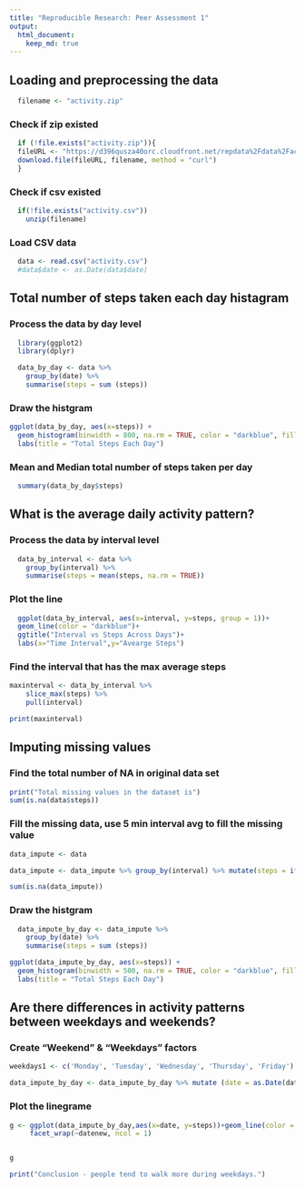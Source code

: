 ```yaml
---
title: "Reproducible Research: Peer Assessment 1"
output: 
  html_document:
    keep_md: true
---
```



## Loading and preprocessing the data

```r
  filename <- "activity.zip"
```
### Check if zip existed
```r
  if (!file.exists("activity.zip")){
  fileURL <- "https://d396qusza40orc.cloudfront.net/repdata%2Fdata%2Factivity.zip"
  download.file(fileURL, filename, method = "curl") 
  }
```
### Check if csv existed
```r
  if(!file.exists("activity.csv"))
    unzip(filename)
```
### Load CSV data

```r
  data <- read.csv("activity.csv")
  #data$date <- as.Date(data$date)
```

## Total number of steps taken each day histagram

### Process the data by day level
```r

  library(ggplot2)
  library(dplyr)

```

```r
  data_by_day <- data %>% 
    group_by(date) %>%
    summarise(steps = sum (steps))
```

### Draw the histgram

```r

ggplot(data_by_day, aes(x=steps)) + 
  geom_histogram(binwidth = 800, na.rm = TRUE, color = "darkblue", fill = "lightblue") +
  labs(title = "Total Steps Each Day")
```  

### Mean and Median total number of steps taken per day

```r

  summary(data_by_day$steps)

```

## What is the average daily activity pattern?
### Process the data by interval level
```r
  data_by_interval <- data %>% 
    group_by(interval) %>%
    summarise(steps = mean(steps, na.rm = TRUE))
```

### Plot the line 

```r
  ggplot(data_by_interval, aes(x=interval, y=steps, group = 1))+
  geom_line(color = "darkblue")+
  ggtitle("Interval vs Steps Across Days")+
  labs(x="Time Interval",y="Avearge Steps")
```

### Find the interval that has the max average steps
```r
maxinterval <- data_by_interval %>%
    slice_max(steps) %>%
    pull(interval)

print(maxinterval)

```

## Imputing missing values

### Find the total number of NA in original data set

```r
print("Total missing values in the dataset is")
sum(is.na(data$steps))

```

### Fill the missing data, use 5 min interval avg to fill the missing value


```r
data_impute <- data

data_impute <- data_impute %>% group_by(interval) %>% mutate(steps = ifelse(is.na(steps), mean(steps,na.rm =TRUE),steps))

sum(is.na(data_impute))
```

### Draw the histgram

```r
  data_impute_by_day <- data_impute %>% 
    group_by(date) %>%
    summarise(steps = sum (steps))
```

```r

ggplot(data_impute_by_day, aes(x=steps)) + 
  geom_histogram(binwidth = 500, na.rm = TRUE, color = "darkblue", fill = "lightblue") +
  labs(title = "Total Steps Each Day")
```  

## Are there differences in activity patterns between weekdays and weekends?
### Create "Weekend" & "Weekdays" factors
```r
weekdays1 <- c('Monday', 'Tuesday', 'Wednesday', 'Thursday', 'Friday')

data_impute_by_day <- data_impute_by_day %>% mutate (date = as.Date(date)) %>% mutate(datenew = ifelse(weekdays(date) %in% weekdays1, 'Weekdays','Weekend'))
```

### Plot the linegrame

```r
g <- ggplot(data_impute_by_day,aes(x=date, y=steps))+geom_line(color = "darkblue")+
     facet_wrap(~datenew, ncol = 1)


g


```


```r
print("Conclusion - people tend to walk more during weekdays.")
```